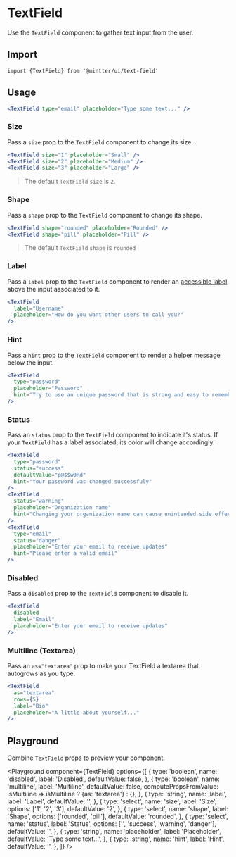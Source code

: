 
<Meta title="Forms/Text Field" />

# TextField

Use the `TextField` component to gather text input from the user.

## Import

```tsx
import {TextField} from '@mintter/ui/text-field'
```

## Usage

```jsx
<TextField type="email" placeholder="Type some text..." />
```

### Size

Pass a `size` prop to the `TextField` component to change its size.

```jsx
<TextField size="1" placeholder="Small" />
<TextField size="2" placeholder="Medium" />
<TextField size="3" placeholder="Large" />
```

> The default `TextField` `size` is `2`.

### Shape

Pass a `shape` prop to the `TextField` component to change its shape.

```jsx
<TextField shape="rounded" placeholder="Rounded" />
<TextField shape="pill" placeholder="Pill" />
```

> The default `TextField` `shape` is `rounded`

### Label

Pass a `label` prop to the `TextField` component to render an
[accessible label](https://radix-ui.com/primitives/docs/utilities/label) above
the input associated to it.

```jsx
<TextField
  label="Username"
  placeholder="How do you want other users to call you?"
/>
```

### Hint

Pass a `hint` prop to the `TextField` component to render a helper message below
the input.

```jsx
<TextField
  type="password"
  placeholder="Password"
  hint="Try to use an unique password that is strong and easy to remember"
/>
```

### Status

Pass an `status` prop to the `TextField` component to indicate it's status. If
your `TextField` has a label associated, its color will change accordingly.

```jsx
<TextField
  type="password"
  status="success"
  defaultValue="p@$$w0Rd"
  hint="Your password was changed successfuly"
/>
<TextField
  status="warning"
  placeholder="Organization name"
  hint="Changing your organization name can cause unintended side effects"
/>
<TextField
  type="email"
  status="danger"
  placeholder="Enter your email to receive updates"
  hint="Please enter a valid email"
/>
```

### Disabled

Pass a `disabled` prop to the `TextField` component to disable it.

```jsx
<TextField
  disabled
  label="Email"
  placeholder="Enter your email to receive updates"
/>
```

### Multiline (Textarea)

Pass an `as="textarea"` prop to make your TextField a textarea that autogrows as
you type.

```jsx
<TextField
  as="textarea"
  rows={5}
  label="Bio"
  placeholder="A little about yourself..."
/>
```

## Playground

Combine `TextField` props to preview your component.

<Playground
  component={TextField}
  options={[
    {
      type: 'boolean',
      name: 'disabled',
      label: 'Disabled',
      defaultValue: false,
    },
    {
      type: 'boolean',
      name: 'multiline',
      label: 'Multiline',
      defaultValue: false,
      computePropsFromValue: isMultiline =>
        isMultiline ? {as: 'textarea'} : {},
    },
    {
      type: 'string',
      name: 'label',
      label: 'Label',
      defaultValue: '',
    },
    {
      type: 'select',
      name: 'size',
      label: 'Size',
      options: ['1', '2', '3'],
      defaultValue: '2',
    },
    {
      type: 'select',
      name: 'shape',
      label: 'Shape',
      options: ['rounded', 'pill'],
      defaultValue: 'rounded',
    },
    {
      type: 'select',
      name: 'status',
      label: 'Status',
      options: ['', 'success', 'warning', 'danger'],
      defaultValue: '',
    },
    {
      type: 'string',
      name: 'placeholder',
      label: 'Placeholder',
      defaultValue: 'Type some text...',
    },
    {
      type: 'string',
      name: 'hint',
      label: 'Hint',
      defaultValue: '',
    },
  ]}
/>
